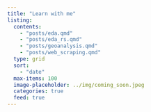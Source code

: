 ```yaml
---
title: "Learn with me"
listing:
  contents: 
    - "posts/eda.qmd"
    - "posts/eda_rs.qmd"
    - "posts/geoanalysis.qmd"
    - "posts/web_scraping.qmd"
  type: grid
  sort: 
    - "date"
  max-items: 100
  image-placeholder: ../img/coming_soon.jpeg
  categories: true
  feed: true
---
```


